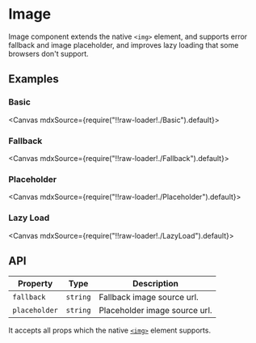 
<Meta title="Generics/Image" />

# Image

Image component extends the native `<img>` element, and supports error fallback and image placeholder, and improves lazy loading that some browsers don't support.

## Examples

### Basic

<Canvas mdxSource={require("!!raw-loader!./Basic").default}>
  <Story id="examples-image--basic" />
</Canvas>

### Fallback

<Canvas mdxSource={require("!!raw-loader!./Fallback").default}>
  <Story id="examples-image--fallback" />
</Canvas>

### Placeholder

<Canvas mdxSource={require("!!raw-loader!./Placeholder").default}>
  <Story id="examples-image--placeholder" />
</Canvas>

### Lazy Load

<Canvas mdxSource={require("!!raw-loader!./LazyLoad").default}>
  <Story id="examples-image--lazy-load" />
</Canvas>

## API

| Property      | Type     | Description                   |
| ------------- | -------- | ----------------------------- |
| `fallback`    | `string` | Fallback image source url.    |
| `placeholder` | `string` | Placeholder image source url. |

It accepts all props which the native [`<img>`](https://developer.mozilla.org/en-US/docs/Web/HTML/Element/img) element supports.
